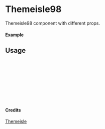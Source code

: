 
<Meta of={Themeisle98} title="Themeisle/Themeisle98" />

# Themeisle98

Themeisle98 component with different props.

#### Example

<Canvas of={Themeisle98.Primary} />

## Usage

```ts
import { Themeisle98 } from "yadl-ui";

const Example = () => {
  return (
      <Themeisle98 />
  );
};

export default Example;
```

#### Credits
[Themeisle](https://themeisle.com/illustrations/)
